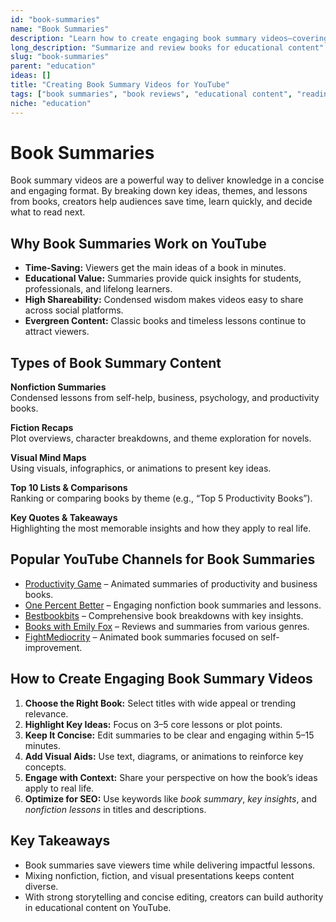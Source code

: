 ```yaml
---
id: "book-summaries"
name: "Book Summaries"
description: "Learn how to create engaging book summary videos—covering key insights, reviews, educational takeaways, and recommended reads."
long_description: "Summarize and review books for educational content"
slug: "book-summaries"
parent: "education"
ideas: []
title: "Creating Book Summary Videos for YouTube"
tags: ["book summaries", "book reviews", "educational content", "reading insights", "nonfiction summaries", "BookTube ideas"]
niche: "education"
---
```


# Book Summaries

Book summary videos are a powerful way to deliver knowledge in a concise and engaging format. By breaking down key ideas, themes, and lessons from books, creators help audiences save time, learn quickly, and decide what to read next.

## Why Book Summaries Work on YouTube

- **Time-Saving:** Viewers get the main ideas of a book in minutes.  
- **Educational Value:** Summaries provide quick insights for students, professionals, and lifelong learners.  
- **High Shareability:** Condensed wisdom makes videos easy to share across social platforms.  
- **Evergreen Content:** Classic books and timeless lessons continue to attract viewers.  
 
## Types of Book Summary Content

**Nonfiction Summaries**  
Condensed lessons from self-help, business, psychology, and productivity books.  

**Fiction Recaps**  
Plot overviews, character breakdowns, and theme exploration for novels.  

**Visual Mind Maps**  
Using visuals, infographics, or animations to present key ideas.  

**Top 10 Lists & Comparisons**  
Ranking or comparing books by theme (e.g., “Top 5 Productivity Books”).  

**Key Quotes & Takeaways**  
Highlighting the most memorable insights and how they apply to real life.  

## Popular YouTube Channels for Book Summaries

- [Productivity Game](https://www.youtube.com/@ProductivityGame) – Animated summaries of productivity and business books.  
- [One Percent Better](https://www.youtube.com/@OnePercentBetter) – Engaging nonfiction book summaries and lessons.  
- [Bestbookbits](https://www.youtube.com/@bestbookbits) – Comprehensive book breakdowns with key insights.  
- [Books with Emily Fox](https://www.youtube.com/@bookswithEmilyFox) – Reviews and summaries from various genres.  
- [FightMediocrity](https://www.youtube.com/@FightMediocrity) – Animated book summaries focused on self-improvement.  

## How to Create Engaging Book Summary Videos

1. **Choose the Right Book:** Select titles with wide appeal or trending relevance.  
2. **Highlight Key Ideas:** Focus on 3–5 core lessons or plot points.  
3. **Keep It Concise:** Edit summaries to be clear and engaging within 5–15 minutes.  
4. **Add Visual Aids:** Use text, diagrams, or animations to reinforce key concepts.  
5. **Engage with Context:** Share your perspective on how the book’s ideas apply to real life.  
6. **Optimize for SEO:** Use keywords like *book summary*, *key insights*, and *nonfiction lessons* in titles and descriptions.  

## Key Takeaways

- Book summaries save viewers time while delivering impactful lessons.  
- Mixing nonfiction, fiction, and visual presentations keeps content diverse.  
- With strong storytelling and concise editing, creators can build authority in educational content on YouTube.  
